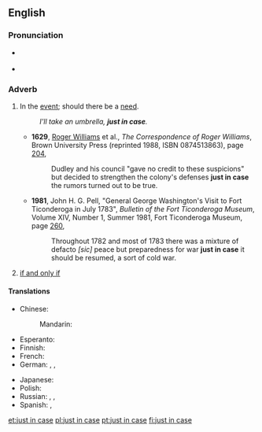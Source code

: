 {{was wotd|2007|December|17}}
{{also|in case}}
==English==

===Pronunciation===
* {{a|RP|US}} {{IPA|/ˌdʒʌst ɪn ˈkeɪs/}}
* {{audio|en-us-just in case.ogg|Audio (US)}}

===Adverb===
{{en-adv|head=[[just]] [[in case]]|-}}

# {{context|idiomatic|lang=en}} In the [[event]]; should there be a [[need]].
#: ''I'll take an umbrella, '''just in case'''.''
#* '''1629''', [[w:Roger Williams (theologian)|Roger Williams]] et al., ''The Correspondence of Roger Williams'', Brown University Press (reprinted 1988, ISBN 0874513863), page [http://books.google.com/books?q=%22correspondence+of+roger+williams%22+%22just+in+case%22&btnG=Search+Books 204],
#*: Dudley and his council "gave no credit to these suspicions" but decided to strengthen the colony's defenses '''just in case''' the rumors turned out to be true.
#* '''1981''', John H. G. Pell, "General George Washington's Visit to Fort Ticonderoga in July 1783", ''Bulletin of the Fort Ticonderoga Museum'', Volume XIV, Number 1, Summer 1981, Fort Ticonderoga Museum, page [http://books.google.com/books?id=6iE8AAAAIAAJ&pg=PA260&dq=%22just+in+case%22+date:1821-1830&lr=&as_brr=0 260],
#*: Throughout 1782 and most of 1783 there was a mixture of defacto ''[sic]'' peace but preparedness for war '''just in case''' it should be resumed, a sort of cold war.
# {{context|logic|lang=en}} [[if and only if]]

====Translations====
{{trans-top|in the event}}
* Chinese:
*: Mandarin: {{t+|cmn|以防萬一|sc=Hani}}
* Esperanto: {{t|eo|divenprove}}
* Finnish: {{t|fi|varalta}}
* French: {{t+|fr|au cas où}}
* German: {{t|de|für alle Fälle}}, {{t+|de|sicherheitshalber}}, {{t+|de|vorsichtshalber}}
{{trans-mid}}
* Japanese: {{t|ja|念のため|tr=nen no tame}}
* Polish: {{t+|pl|na wszelki wypadek}}
* Russian: {{t+|ru|на всякий случай|tr=na vsjákij slúčaj|sc=Cyrl}}, {{t|ru|на всякий пожарный случай|tr=na vsjákij požárnyj slúčaj|sc=Cyrl}}, {{t|ru|на всякий пожарный|tr=na vsjákij požárnyj|sc=Cyrl}}
* Spanish: {{t|es|por si acaso}}, {{t|es|por si las moscas}}
{{trans-bottom}}

[[et:just in case]]
[[pl:just in case]]
[[pt:just in case]]
[[fi:just in case]]